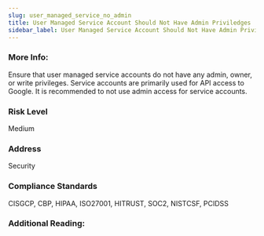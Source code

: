 ```yaml
---
slug: user_managed_service_no_admin
title: User Managed Service Account Should Not Have Admin Priviledges
sidebar_label: User Managed Service Account Should Not Have Admin Priviledges
---
```


### More Info:

Ensure that user managed service accounts do not have any admin, owner, or write privileges. Service accounts are primarily used for API access to Google. It is recommended to not use admin access for service accounts.

### Risk Level

Medium

### Address

Security

### Compliance Standards

CISGCP, CBP, HIPAA, ISO27001, HITRUST, SOC2, NISTCSF, PCIDSS

### Additional Reading:


